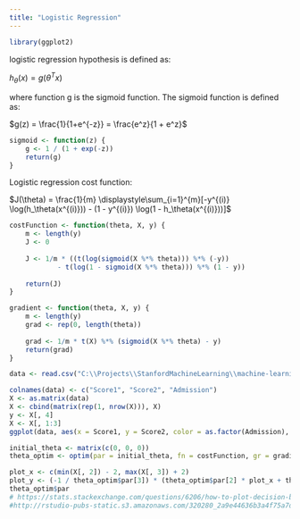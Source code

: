 ```yaml
---
title: "Logistic Regression"
---
```


```r
library(ggplot2)
```

logistic regression hypothesis is defined as:

$h_\theta(x) = g(\theta^Tx)$

where function g is the sigmoid function. The sigmoid function is defined as:

$g(z) = \frac{1}{1+e^{-z}} = \frac{e^z}{1 + e^z}$

```r
sigmoid <- function(z) {
    g <- 1 / (1 + exp(-z))
    return(g)
}

```

Logistic regression cost function:

$J(\theta) = \frac{1}{m} \displaystyle\sum_{i=1}^{m}[-y^{(i)} \log(h_\theta(x^{(i)})) - (1 - y^{(i)}) \log(1 - h_\theta(x^{(i)}))]$

```r
costFunction <- function(theta, X, y) {
    m <- length(y)
    J <- 0
    
    J <- 1/m * ((t(log(sigmoid(X %*% theta))) %*% (-y)) 
            - t(log(1 - sigmoid(X %*% theta))) %*% (1 - y))
    
    return(J)
}
```

```r
gradient <- function(theta, X, y) {
    m <- length(y)
    grad <- rep(0, length(theta))
    
    grad <- 1/m * t(X) %*% (sigmoid(X %*% theta) - y)
    return(grad)
}
```

```r
data <- read.csv("C:\\Projects\\StanfordMachineLearning\\machine-learning-ex2\\ex2\\ex2data1.txt")

colnames(data) <- c("Score1", "Score2", "Admission")
X <- as.matrix(data)
X <- cbind(matrix(rep(1, nrow(X))), X)
y <- X[, 4]
X <- X[, 1:3]
ggplot(data, aes(x = Score1, y = Score2, color = as.factor(Admission), shape = as.factor(Admission))) + geom_point(size = 2)
```

```r
initial_theta <- matrix(c(0, 0, 0))
theta_optim <- optim(par = initial_theta, fn = costFunction, gr = gradient, X = X, y = y, method = "BFGS")
```


```r
plot_x <- c(min(X[, 2]) - 2, max(X[, 3]) + 2)
plot_y <- (-1 / theta_optim$par[3]) * (theta_optim$par[2] * plot_x + theta_optim$par[1])
theta_optim$par
# https://stats.stackexchange.com/questions/6206/how-to-plot-decision-boundary-in-r-for-logistic-regression-model
#http://rstudio-pubs-static.s3.amazonaws.com/320280_2a9e44636b3a4f75a7dc02bf0b167572.html
```